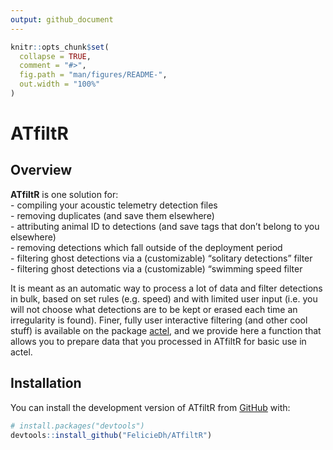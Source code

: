 ```yaml
---
output: github_document
---
```


<!-- README.md is generated from README.Rmd. Please edit that file -->

```r
knitr::opts_chunk$set(
  collapse = TRUE,
  comment = "#>",
  fig.path = "man/figures/README-",
  out.width = "100%"
)
```

# ATfiltR  

<!-- badges: start -->
<!-- badges: end -->

## Overview   

**ATfiltR** is one solution for:  
- compiling your acoustic telemetry detection files  
- removing duplicates (and save them elsewhere)  
- attributing animal ID to detections (and save tags that don't belong to you elsewhere)  
- removing detections which fall outside of the deployment period  
- filtering ghost detections via a (customizable) "solitary detections" filter  
- filtering ghost detections via a (customizable) "swimming speed filter  

It is meant as an automatic way to process a lot of data and filter detections in bulk, based on set rules (e.g. speed) and with limited user input (i.e. you will not choose what detections are to be kept or erased each time an irregularity is found). Finer, fully user interactive filtering (and other cool stuff) is available on the package [actel](https://github.com/hugomflavio/actel), and we provide here a function that allows you to prepare data that you processed in ATfiltR for basic use in actel.

    

## Installation

You can install the development version of ATfiltR from [GitHub](https://github.com/) with:

``` r
# install.packages("devtools")
devtools::install_github("FelicieDh/ATfiltR")
```

